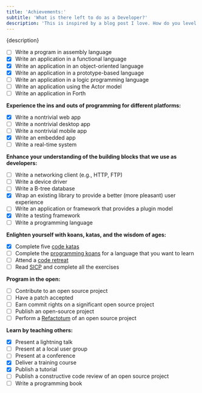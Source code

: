 ```yaml
---
title: 'Achievements:'
subtitle: 'What is there left to do as a Developer?'
description: 'This is inspired by a blog post I love. How do you level up as a developer? I regularly come back here for inspiration, trying to tick off boxes, so that I can keep track of my learning journey.'
---
```


<p>{description}</p>

- [ ] Write a program in assembly language
- [x] Write an application in a functional language
- [x] Write an application in an object-oriented language
- [x] Write an application in a prototype-based language
- [ ] Write an application in a logic programming language
- [ ] Write an application using the Actor model
- [ ] Write an application in Forth

**Experience the ins and outs of programming for different platforms:**

- [x] Write a nontrivial web app
- [ ] Write a nontrivial desktop app
- [ ] Write a nontrivial mobile app
- [x] Write an embedded app
- [ ] Write a real-time system

**Enhance your understanding of the building blocks that we use as developers:**

- [ ] Write a networking client (e.g., HTTP, FTP)
- [ ] Write a device driver
- [ ] Write a B-tree database
- [x] Wrap an existing library to provide a better (more pleasant) user experience
- [ ] Write an application or framework that provides a plugin model
- [x] Write a testing framework
- [ ] Write a programming language

**Enlighten yourself with koans, katas, and the wisdom of ages:**

- [x] Complete five [code katas](http://en.wikipedia.org/wiki/Kata_\(programming\) "Kata (programming) - Wikipedia")
- [ ] Complete the [programming koans](http://sett.ociweb.com/sett/settJan2011.html "Learning Programming Languages with Koans - Object Computing, Inc.") for a language that you want to learn
- [ ] Attend a [code retreat](http://coderetreat.com/ "Code Retreat with Corey Haines")
- [ ] Read [SICP](http://mitpress.mit.edu/sicp/ "SICP web site") and complete all the exercises

**Program in the open:**

- [ ] Contribute to an open source project
- [ ] Have a patch accepted
- [ ] Earn commit rights on a significant open source project
- [ ] Publish an open-source project
- [ ] Perform a [Refactotum](http://thinkrelevance.com/blog/2007/04/03/twir.html "Refactotum") of an open source project

**Learn by teaching others:**

- [x] Present a lightning talk
- [ ] Present at a local user group
- [ ] Present at a conference
- [x] Deliver a training course
- [x] Publish a tutorial
- [ ] Publish a constructive code review of an open source project
- [ ] Write a programming book